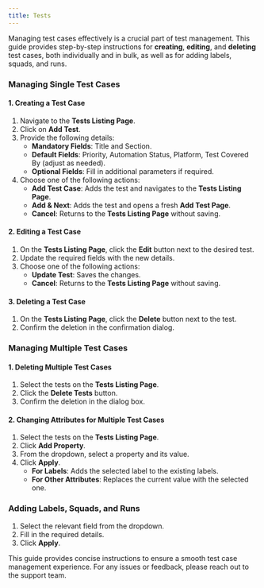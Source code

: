 ```yaml
---
title: Tests
---
```


Managing test cases effectively is a crucial part of test management. This guide provides step-by-step instructions for **creating**, **editing**, and **deleting** test cases, both individually and in bulk, as well as for adding labels, squads, and runs.

### Managing Single Test Cases

#### 1. Creating a Test Case

1. Navigate to the **Tests Listing Page**.
2. Click on **Add Test**.
3. Provide the following details:
   - **Mandatory Fields**: Title and Section.
   - **Default Fields**: Priority, Automation Status, Platform, Test Covered By (adjust as needed).
   - **Optional Fields**: Fill in additional parameters if required.
4. Choose one of the following actions:
   - **Add Test Case**: Adds the test and navigates to the **Tests Listing Page**.
   - **Add & Next**: Adds the test and opens a fresh **Add Test Page**.
   - **Cancel**: Returns to the **Tests Listing Page** without saving.

#### 2. Editing a Test Case

1. On the **Tests Listing Page**, click the **Edit** button next to the desired test.
2. Update the required fields with the new details.
3. Choose one of the following actions:
   - **Update Test**: Saves the changes.
   - **Cancel**: Returns to the **Tests Listing Page** without saving.

#### 3. Deleting a Test Case

1. On the **Tests Listing Page**, click the **Delete** button next to the test.
2. Confirm the deletion in the confirmation dialog.

### Managing Multiple Test Cases

#### 1. Deleting Multiple Test Cases

1. Select the tests on the **Tests Listing Page**.
2. Click the **Delete Tests** button.
3. Confirm the deletion in the dialog box.

#### 2. Changing Attributes for Multiple Test Cases

1. Select the tests on the **Tests Listing Page**.
2. Click **Add Property**.
3. From the dropdown, select a property and its value.
4. Click **Apply**.
   - **For Labels**: Adds the selected label to the existing labels.
   - **For Other Attributes**: Replaces the current value with the selected one.

### Adding Labels, Squads, and Runs

1. Select the relevant field from the dropdown.
2. Fill in the required details.
3. Click **Apply**.

This guide provides concise instructions to ensure a smooth test case management experience. For any issues or feedback, please reach out to the support team.
